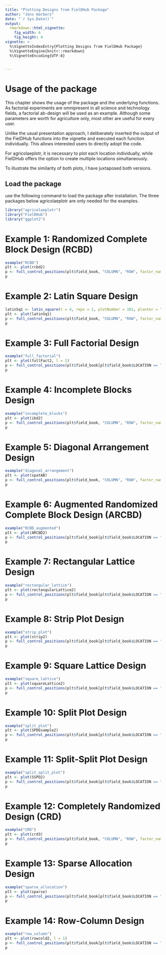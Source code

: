 ```yaml
---
title: "Plotting Designs from FielDHub Package"
author: "Jens Harbers"
date: "`r Sys.Date()`"
output:
  rmarkdown::html_vignette:
    fig_width: 6 
    fig_height: 4
vignette: >
  %\VignetteIndexEntry{Plotting Designs from FielDHub Package}
  %\VignetteEngine{knitr::rmarkdown}
  %\VignetteEncoding{UTF-8}

  
---
```



# Usage of the package
This chapter shows the usage of the package and the underlying functions.
As factorial experiments are omnipresent in all science and technology fields, a
factorial ab-design will be used as an example. Although some parameters are worth for agriculture only, most other are useful for every user.

Unlike the usual presentation approach, I deliberately inserted the output of the FielDHub functions into the vignette and executed each function individually. This allows interested users to directly adopt the code.

For agricolaeplotr, it is necessary to plot each location individually, while FielDHub offers the option to create multiple locations simultaneously.

To illustrate the similarity of both plots, I have juxtaposed both versions.

## Load the package
use the following command to load the package after installation. The three packages below agricolaeplotr are only needed for the examples.

```r
library("agricolaeplotr")
library("FielDHub")
library("ggplot2")
```

# Example 1: Randomized Complete Block Design (RCBD)
```r
example("RCBD")
plt <- plot(rcbd2)
p <- full_control_positions(plt$field_book, "COLUMN", "ROW", factor_name = "TREATMENT", label = "TREATMENT")
p
```
# Example 2: Latin Square Design
```r
latinSq1 <- latin_square(t = 4, reps = 2, plotNumber = 101, planter = "cartesian", seed = 1980)
plt <- plot(latinSq1)
p <- full_control_positions(plt$field_book, "COLUMN", "ROW", factor_name = "TREATMENT", label = "TREATMENT")
p
```
# Example 3: Full Factorial Design
```r
example("full_factorial")
plt <- plot(fullFact2, l = 1)
p <- full_control_positions(plt$field_book[plt$field_book$LOCATION == "Loc1",], "COLUMN", "ROW", factor_name = "FACTOR_A", label = "FACTOR_A")
p
```
# Example 4: Incomplete Blocks Design
```r
example("incomplete_blocks")
plt <- plot(ibd2)
p <- full_control_positions(plt$field_book, "COLUMN", "ROW", factor_name = "TREATMENT", label = "TREATMENT")
p
```
# Example 5: Diagonal Arrangement Design
```r
example("diagonal_arrangement")
plt <- plot(spatAB)
p <- full_control_positions(plt$field_book, "COLUMN", "ROW", factor_name = "TREATMENT", label = "TREATMENT")
p
```
# Example 6: Augmented Randomized Complete Block Design (ARCBD)
```r
example("RCBD_augmented")
plt <- plot(ARCBD2)
p <- full_control_positions(plt$field_book[plt$field_book$LOCATION == "A",], "COLUMN", "ROW", factor_name = "TREATMENT", label = "TREATMENT") + guides(fill = "none")
p
```
# Example 7: Rectangular Lattice Design
```r
example("rectangular_lattice")
plt <- plot(rectangularLattice2)
p <- full_control_positions(plt$field_book[plt$field_book$LOCATION == "LOC1",], "COLUMN", "ROW", factor_name = "TREATMENT", label = "TREATMENT")
p
```
# Example 8: Strip Plot Design
```r
example("strip_plot")
plt <- plot(strip2)
p <- full_control_positions(plt$field_book[plt$field_book$LOCATION == "A",], "COLUMN", "ROW", factor_name = "TRT_COMB", label = "TRT_COMB")
p
```
# Example 9: Square Lattice Design
```r
example("square_lattice")
plt <- plot(squareLattice2)
p <- full_control_positions(plt$field_book[plt$field_book$LOCATION == "CASSELTON",], "COLUMN", "ROW", factor_name = "TREATMENT", label = "TREATMENT")
p
```
# Example 10: Split Plot Design
```r
example("split_plot")
plt <- plot(SPDExample2)
p <- full_control_positions(plt$field_book[plt$field_book$LOCATION == "A",], "COLUMN", "ROW", factor_name = "TRT_COMB", label = "TRT_COMB")
p
```
# Example 11: Split-Split Plot Design
```r
example("split_split_plot")
plt <- plot(SSPD2)
p <- full_control_positions(plt$field_book[plt$field_book$LOCATION == "A",], "COLUMN", "ROW", factor_name = "TRT_COMB", label = "TRT_COMB") + guides(fill = "none")
p
```
# Example 12: Completely Randomized Design (CRD)
```r
example("CRD")
plt <- plot(crd3)
p <- full_control_positions(plt$field_book, "COLUMN", "ROW", factor_name = "TREATMENT", label = "TREATMENT") + guides(fill = "none")
p
```

# Example 13: Sparse Allocation Design
```r
example("sparse_allocation")
plt <- plot(sparse)
p <- full_control_positions(plt$field_book[plt$field_book$LOCATION == "LOC1",], "COLUMN", "ROW", factor_name = "TREATMENT", label = "TREATMENT") + guides(fill = "none")
p
```

# Example 14: Row-Column Design
```r
example("row_column")
plt <- plot(rowcold2, l = 1)
p <- full_control_positions(plt$field_book[plt$field_book$LOCATION == "1",], "COLUMN", "ROW", factor_name = "TREATMENT", label = "TREATMENT") + guides(fill = "none")
p
```
